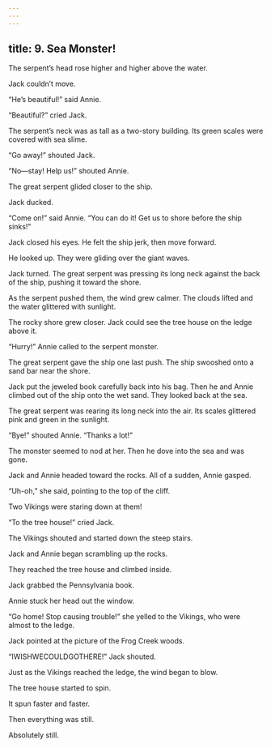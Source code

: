 ```yaml
---
---
---
```

title: 9. Sea Monster!
---



The serpent’s head rose higher and higher above the water.

Jack couldn’t move.

“He’s beautiful!” said Annie.

“Beautiful?” cried Jack.

The serpent’s neck was as tall as a two-story building. Its green scales were covered with sea slime.

“Go away!” shouted Jack.

“No—stay! Help us!” shouted Annie.

The great serpent glided closer to the ship.

Jack ducked.

“Come on!” said Annie. “You can do it! Get us to shore before the ship sinks!”

Jack closed his eyes. He felt the ship jerk, then move forward.

He looked up. They were gliding over the giant waves.

Jack turned. The great serpent was pressing its long neck against the back of the ship, pushing it toward the shore.

As the serpent pushed them, the wind grew calmer. The clouds lifted and the water glittered with sunlight.

The rocky shore grew closer. Jack could see the tree house on the ledge above it.

“Hurry!” Annie called to the serpent monster.

The great serpent gave the ship one last push. The ship swooshed onto a sand bar near the shore.



Jack put the jeweled book carefully back into his bag. Then he and Annie climbed out of the ship onto the wet sand. They looked back at the sea.

The great serpent was rearing its long neck into the air. Its scales glittered pink and green in the sunlight.

“Bye!” shouted Annie. “Thanks a lot!”

The monster seemed to nod at her. Then he dove into the sea and was gone.

Jack and Annie headed toward the rocks. All of a sudden, Annie gasped.

“Uh-oh,” she said, pointing to the top of the cliff.

Two Vikings were staring down at them!

“To the tree house!” cried Jack.

The Vikings shouted and started down the steep stairs.

Jack and Annie began scrambling up the rocks.

They reached the tree house and climbed inside.

Jack grabbed the Pennsylvania book.

Annie stuck her head out the window.

“Go home! Stop causing trouble!” she yelled to the Vikings, who were almost to the ledge.

Jack pointed at the picture of the Frog Creek woods.



“IWISHWECOULDGOTHERE!” Jack shouted.

Just as the Vikings reached the ledge, the wind began to blow.

The tree house started to spin.

It spun faster and faster.

Then everything was still.

Absolutely still.